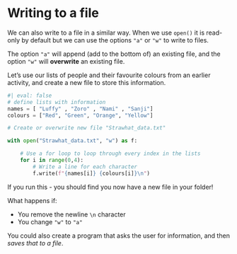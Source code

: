 # Writing to a file 

We can also write to a file in a similar way. When we use `open()` it is read-only by default but we can use the options `"a"` or `"w"` to write to files. 

The option `"a"` will append (add to the bottom of) an existing file, and the option `"w"` will **overwrite** an existing file. 

Let's use our lists of people and their favourite colours from an earlier activity, and create a new file to store this information. 

```python
#| eval: false
# define lists with information
names = [ "Luffy" , "Zoro" , "Nami" , "Sanji"]
colours = ["Red", "Green", "Orange", "Yellow"]

# Create or overwrite new file "Strawhat_data.txt"

with open("Strawhat_data.txt", "w") as f: 

    # Use a for loop to loop through every index in the lists 
    for i in range(0,4): 
        # Write a line for each character
        f.write(f"{names[i]} {colours[i]}\n")
```

If you run this - you should find you now have a new file in your folder! 

What happens if: 

-  You remove the newline `\n` character 
-  You change `"w"` to `"a"`

You could also create a program that asks the user for information, and then _saves that to a file_. 